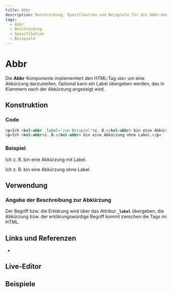 ```yaml
---
title: Abbr
description: Beschreibung, Spezifikation und Beispiele für die Abbr-Komponente.
tags:
  - Abbr
  - Beschreibung
  - Spezifikation
  - Beispiele
---
```



# Abbr

Die **Abbr**-Komponente implementiert den HTML-Tag `abbr` um eine Abkürzung darzustellen. Optional kann ein Label übergeben werden, das in Klammern nach der Abkürzung angezeigt wird.

## Konstruktion

### Code

```html
<p>Ich <kol-abbr _label="zum Beispiel">z. B.</kol-abbr> bin eine Abkürzung mit Label.</p>
<p>Ich <kol-abbr>z. B.</kol-abbr> bin eine Abkürzung ohne Label.</p>
```

### Beispiel

<p>Ich <kol-abbr _label="zum Beispiel">z. B.</kol-abbr> bin eine Abkürzung mit Label.</p>
<p>Ich <kol-abbr>z. B.</kol-abbr> bin eine Abkürzung ohne Label.</p>

## Verwendung

### Angabe der Beschreibung zur Abkürzung

Der Begriff bzw. die Erklärung wird über das Attribut **`_label`** übergeben, die Abkürzung bzw. der erklärungswürdige Begriff kommt zwischen die Tags im HTML.

## Links und Referenzen

- <kol-link _href="https://developer.mozilla.org/de/docs/Web/HTML/Element/abbr" _target="_blank"></kol-link>

<Readme />

<ExampleLink component="abbr" />

## Live-Editor

<LiveEditorCompact component="abbr" />

## Beispiele

<Configurator component="abbr" sample="basic" />
